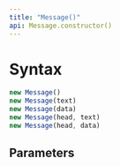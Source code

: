 ```yaml
---
title: "Message()"
api: Message.constructor()
---
```


# Syntax

``` js
new Message()
new Message(text)
new Message(data)
new Message(head, text)
new Message(head, data)
```

## Parameters

<Parameters/>
